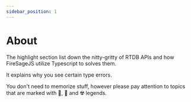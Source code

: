 ```yaml
---
sidebar_position: 1
---
```


# About

The highlight section list down the nitty-gritty of RTDB APIs and how FireSageJS utilize Typescript to solves them.

It explains why you see certain type errors.

You don't need to memorize stuff, however please pay attention to topics that are marked with 🦜, 🐧 and ☢️ legends.

